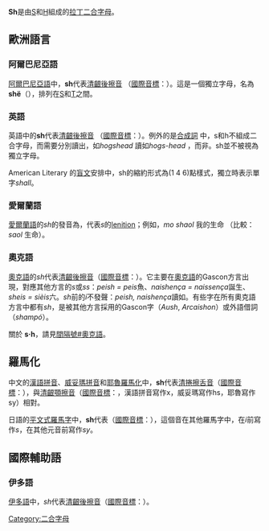 {{redirect2|sh|以sh为缩写的Unix shell|Bourne shell}}
{{Unreferenced|time=2017-12-29T14:53:34+00:00}}
'''Sh'''是由[[S|S]]和[[H|H]]組成的[[拉丁字母|拉丁]][[二合字母|二合字母]]。

== 歐洲語言 ==
=== 阿爾巴尼亞語 ===
[[阿爾巴尼亞語|阿爾巴尼亞語]]中，'''sh'''代表[[清齦後擦音|清齦後擦音]] （[[國際音標|國際音標]]：{{IPA|/ʃ/}}）。這是一個獨立字母，名為'''shë'''（{{IPA|/ʃə/}}），排列在[[S|S]]和[[T|T]]之間。

=== 英語 ===
英語中的'''sh'''代表[[清齦後擦音|清齦後擦音]] （[[國際音標|國際音標]]：{{IPA|/ʃ/}}）。例外的是[[合成詞|合成詞]] 中，s和h不組成二合字母，而需要分別讀出，如''hogshead'' 讀如''hogs-head'' {{IPA|/hɒgzhɛd/}}，而非{{IPA|/hɒgʃɛd/}}。sh並不被視為獨立字母。

American Literary 的[[盲文|盲文]]安排中，sh的縮約形式為(1 4 6)點樣式，獨立時表示單字''shall''。
=== 愛爾蘭語 ===
[[愛爾蘭語|愛爾蘭語]]的''sh''的發音為{{IPA|[h]}}，代表''s''的[[Irish_initial_mutations|lenition]]；例如，''mo shaol'' {{IPA|[mə hiːɫ]}} 我的生命 （比較： ''saol'' {{IPA|[sˠiːɫ]}} 生命）。

=== 奧克語 ===
[[奧克語|奧克語]]的''sh''代表[[清齦後擦音|清齦後擦音]]（[[國際音標|國際音標]]：{{IPA|/ʃ/}}）。它主要在[[奧克語|奧克語]]的Gascon方言出現，對應其他方言的''s''或''ss''：''peish = peis''魚、''naishença = naissença''誕生、''sheis = sièis''六。''sh''前的''i''不發聲：''peish, naishença''讀如{{IPA|[ˈpeʃ, naˈʃensɔ]}}。有些字在所有奧克語方言中都有''sh''，是被其他方言採用的Gascon字（''Aush'', ''Arcaishon''）或外語借詞（''shampó''）。

關於 '''s·h'''，請見[[間隔號#奧克語|間隔號#奧克語]]。

== 羅馬化 ==
中文的[[漢語拼音|漢語拼音]]、[[威妥瑪拼音|威妥瑪拼音]]和[[耶魯羅馬化|耶魯羅馬化]]中，'''sh'''代表[[清捲擦舌音|清捲擦舌音]]（[[國際音標|國際音標]]：{{IPA|[ʂ]}}），與[[清齦顎擦音|清齦顎擦音]]（[[國際音標|國際音標]]：{{IPA|[ɕ]}}，漢語拼音寫作x，威妥瑪寫作hs，耶魯寫作sy）相對。

日語的[[平文式羅馬字|平文式羅馬字]]中，'''sh'''代表（[[國際音標|國際音標]]：{{IPA|[ɕ]}}），這個音在其他羅馬字中，在''i''前寫作''s''，在其他元音前寫作''sy''。

== 國際輔助語 ==
=== 伊多語 ===
[[伊多語|伊多語]]中，''sh''代表[[清齦後擦音|清齦後擦音]]（[[國際音標|國際音標]]：{{IPA|/ʃ/}}）。

{{Alphabet lang|sq}}
{{Digraphs}}

[[Category:二合字母|Category:二合字母]]